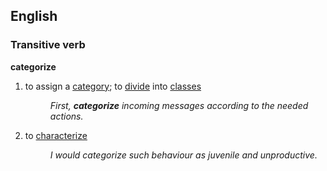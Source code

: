 ==English==

===Transitive verb===
'''categorize'''
#to assign a [[category]]; to [[divide]] into [[class]]es
#:''First, '''categorize''' incoming messages according to the needed actions.''
#to [[characterize]] 
#:''I would categorize such behaviour as juvenile and unproductive.''